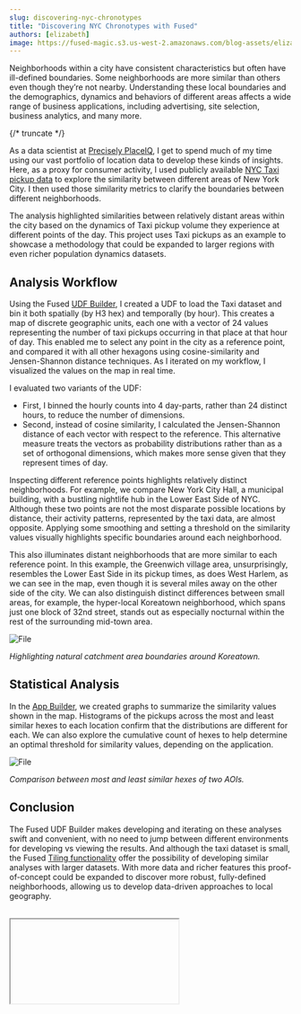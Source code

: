 ```yaml
---
slug: discovering-nyc-chronotypes
title: "Discovering NYC Chronotypes with Fused"
authors: [elizabeth]
image: https://fused-magic.s3.us-west-2.amazonaws.com/blog-assets/elizabeth_social.png
---
```



Neighborhoods within a city have consistent characteristics but often have ill-defined boundaries. Some neighborhoods are more similar than others even though they’re not nearby. Understanding these local boundaries and the demographics, dynamics and behaviors of different areas affects a wide range of business applications, including advertising, site selection, business analytics, and many more.


<ReactPlayer playsinline={true} className="video__player" playing={true} muted={true} controls height="100%" url="https://fused-magic.s3.us-west-2.amazonaws.com/blog-assets/elizabeth_workbench.mp4" width="100%" />


{/* truncate */}

As a data scientist at [Precisely PlaceIQ](https://www.precisely.com/product/precisely-placeiq/placeiq-movement), I get to spend much of my time using our vast portfolio of location data to develop these kinds of insights. Here, as a proxy for consumer activity, I used publicly available [NYC Taxi pickup data](https://www.nyc.gov/site/tlc/about/tlc-trip-record-data.page) to explore the similarity between different areas of New York City. I then used those similarity metrics to clarify the boundaries between different neighborhoods.

The analysis highlighted similarities between relatively distant areas within the city based on the dynamics of Taxi pickup volume they experience at different points of the day. This project uses Taxi pickups as an example to showcase a methodology that could be expanded to larger regions with even richer population dynamics datasets.



## Analysis Workflow

Using the Fused [UDF Builder](/workbench/udf-builder/), I created a UDF to load the Taxi dataset and bin it both spatially (by H3 hex) and temporally (by hour). This creates a map of discrete geographic units, each one with a vector of 24 values representing the number of taxi pickups occurring in that place at that hour of day. This enabled me to select any point in the city as a reference point, and compared it with all other hexagons using  cosine-similarity and Jensen-Shannon distance techniques. As I iterated on my workflow, I visualized the values on the map in real time.

I evaluated two variants of the UDF:
- First, I binned the hourly counts into 4 day-parts, rather than 24 distinct hours, to reduce the number of dimensions.
- Second, instead of cosine similarity, I calculated the Jensen-Shannon distance of each vector with respect to the reference. This alternative measure treats the vectors as probability distributions rather than as a set of orthogonal dimensions, which makes more sense given that they represent times of day.

Inspecting different reference points highlights relatively distinct neighborhoods. For example, we compare New York City Hall, a municipal building, with a bustling nightlife hub in the Lower East Side of NYC. Although these two points are not the most disparate possible locations by distance, their activity patterns, represented by the taxi data, are almost opposite. Applying some smoothing and setting a threshold on the similarity values visually highlights specific boundaries around each neighborhood.

<ReactPlayer playsinline={true} className="video__player" playing={true} muted={true} controls height="100%" url="https://fused-magic.s3.us-west-2.amazonaws.com/blog-assets/elizabeth_ab.mp4" width="100%" />



This also illuminates distant neighborhoods that are more similar to each reference point. In this example, the Greenwich village area, unsurprisingly, resembles the Lower East Side in its pickup times, as does West Harlem, as we can see in the map, even though it is several miles away on the other side of the city. We can also distinguish distinct differences between small areas, for example, the hyper-local Koreatown neighborhood, which spans just one block of 32nd street, stands out as especially nocturnal within the rest of the surrounding mid-town area.


<div style={{textAlign: 'center'}}>
<img src={ImageKoreatown} alt="File" style={{width: '85%'}} />
</div>

_Highlighting natural catchment area boundaries around Koreatown._


## Statistical Analysis

In the [App Builder](/workbench/app-builder/), we created graphs to summarize the similarity values shown in the map. Histograms of the pickups across the most and least similar hexes to each location confirm that the distributions are different for each. We can also explore the cumulative count of hexes to help determine an optimal threshold for similarity values, depending on the application.


<div style={{textAlign: 'center'}}>
<img src={ImageBinned} alt="File" style={{width: '85%'}} />
</div>

_Comparison between most and least similar hexes of two AOIs._





## Conclusion

The Fused UDF Builder makes developing and iterating on these analyses swift and convenient, with no need to jump between different environments for developing vs viewing the results. And although the taxi dataset is small, the Fused [Tiling functionality](/core-concepts/filetile/#map-tiles) offer the possibility of developing similar analyses with larger datasets. With more data and richer features this proof-of-concept could be expanded to discover more robust, fully-defined neighborhoods, allowing us to develop data-driven approaches to local geography.

<br />

<Iframe
  id="iframe-1"
  code={PRECISELY_CODE}
  requirements={[
    "/pyarrow/pyarrow-17.0.0-cp312-cp312-pyodide_2024_0_wasm32.whl",
    "micropip",
    "pyodide-unix-timezones",
    "geopandas",
    "requests",
    "xarray",
    "yarl",
    "streamlit-folium",
    "fused"
  ]}
  height={500}
/>
